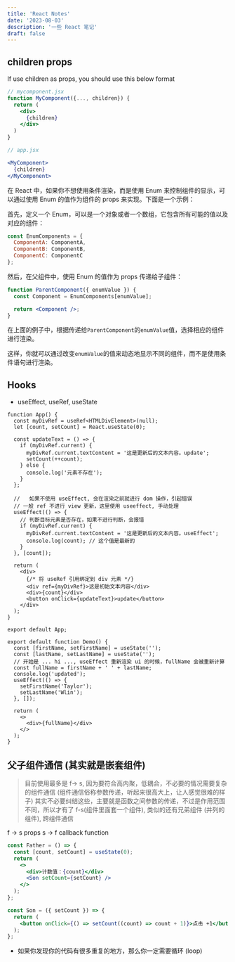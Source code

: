 ```yaml
---
title: 'React Notes'
date: '2023-08-03'
description: '一些 React 笔记'
draft: false
---
```


## children props

If use children as props, you should use this below format

```jsx
// mycomponent.jsx
function MyComponent({..., children}) {
  return (
    <div>
      {children}
    </div>
  )
}

// app.jsx

<MyComponent>
  {children}
</MyComponent>
```

在 React <Icon icon="skill-icons:react-dark" /> 中，如果你不想使用条件渲染，而是使用 Enum 来控制组件的显示，可以通过使用 Enum 的值作为组件的 props 来实现。下面是一个示例：

首先，定义一个 Enum，可以是一个对象或者一个数组，它包含所有可能的值以及对应的组件：

```jsx
const EnumComponents = {
  ComponentA: ComponentA,
  ComponentB: ComponentB,
  ComponentC: ComponentC
};
```

然后，在父组件中，使用 Enum 的值作为 props 传递给子组件：

```jsx
function ParentComponent({ enumValue }) {
  const Component = EnumComponents[enumValue];

  return <Component />;
}
```

在上面的例子中，根据传递给`ParentComponent`的`enumValue`值，选择相应的组件进行渲染。

这样，你就可以通过改变`enumValue`的值来动态地显示不同的组件，而不是使用条件语句进行渲染。

## Hooks

- useEffect, useRef, useState

```ref.tsx
function App() {
  const myDivRef = useRef<HTMLDivElement>(null);
  let [count, setCount] = React.useState(0);

  const updateText = () => {
    if (myDivRef.current) {
      myDivRef.current.textContent = '这是更新后的文本内容。update';
      setCount(++count);
    } else {
      console.log('元素不存在');
    }
  };

  //   如果不使用 useEffect, 会在渲染之前就进行 dom 操作，引起错误
  // 一般 ref 不进行 view 更新，这里使用 useeffect, 手动处理
  useEffect(() => {
    // 判断目标元素是否存在，如果不进行判断，会报错
    if (myDivRef.current) {
      myDivRef.current.textContent = '这是更新后的文本内容。useEffect';
      console.log(count); // 这个值是最新的
    }
  }, [count]);

  return (
    <div>
      {/* 将 useRef 引用绑定到 div 元素 */}
      <div ref={myDivRef}>这是初始文本内容</div>
      <div>{count}</div>
      <button onClick={updateText}>update</button>
    </div>
  );
}

export default App;
```

```useEffect.tsx
export default function Demo() {
  const [firstName, setFirstName] = useState('');
  const [lastName, setLastName] = useState('');
  // 开始是 ... hi ..., useEffect 重新渲染 ui 的时候，fullName 会被重新计算
  const fullName = firstName + ' ' + lastName;
  console.log('updated');
  useEffect(() => {
    setFirstName('Taylor');
    setLastName('Wlin');
  }, []);

  return (
    <>
      <div>{fullName}</div>
    </>
  );
}
```

## 父子组件通信 (其实就是嵌套组件)

> 目前使用最多是 f-> s, 因为要符合高内聚，低耦合，不必要的情况需要复杂的组件通信 (组件通信俗称参数传递，听起来很高大上，让人感觉很难的样子)
> 其实不必要纠结这些，主要就是函数之间参数的传递，不过是作用范围不同，所以才有了 f-s(组件里面套一个组件), 类似的还有兄弟组件 (并列的组件), 跨组件通信

f -> s props
s -> f callback function

```jsx
const Father = () => {
  const [count, setCount] = useState(0);
  return (
    <>
      <div>计数值：{count}</div>
      <Son setCount={setCount} />
    </>
  );
};

const Son = ({ setCount }) => {
  return (
    <button onClick={() => setCount((count) => count + 1)}>点击 +1</button>
  );
};
```

- 如果你发现你的代码有很多重复的地方，那么你一定需要循环 (loop)
